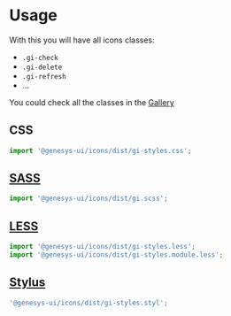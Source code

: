
<Meta title="Font/Usage" />

# Usage

With this you will have all icons classes:

- `.gi-check`
- `.gi-delete`
- `.gi-refresh`
- ...

You could check all the classes in the [Gallery](?path=/story/gallery--icons)

## CSS

```ts
import '@genesys-ui/icons/dist/gi-styles.css';
```

## [SASS](https://sass-lang.com/)

```ts
import '@genesys-ui/icons/dist/gi.scss';
```

## [LESS](https://lesscss.org/)

```ts
import '@genesys-ui/icons/dist/gi-styles.less';
import '@genesys-ui/icons/dist/gi-styles.module.less';
```

## [Stylus](https://stylus-lang.com/)

```ts
'@genesys-ui/icons/dist/gi-styles.styl';
```
